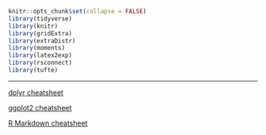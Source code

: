 ```r
knitr::opts_chunk$set(collapse = FALSE)
library(tidyverse)
library(knitr)
library(gridExtra)
library(extraDistr)
library(moments)
library(latex2exp)
library(rsconnect)
library(tufte)
```

---

<a href="./addenda/dplyr-cheatsheet.pdf" download>dplyr cheatsheet</a>  

<a href="./addenda/ggplot2-cheatsheet.pdf" download>ggplot2 cheatsheet</a>   

<a href="./addenda/rmd-cheatsheet.pdf" download>R Markdown cheatsheet</a>  







